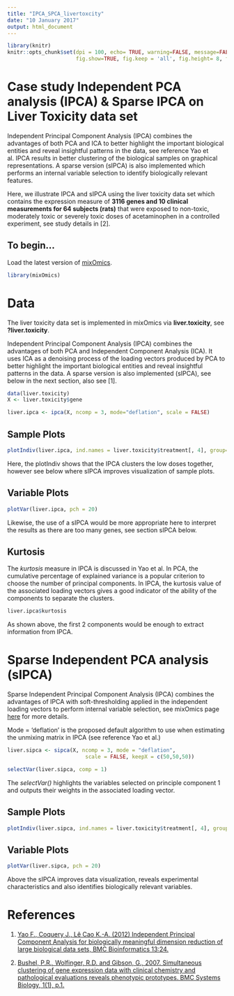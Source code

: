 ```yaml
---
title: "IPCA_SPCA_livertoxcity"
date: "10 January 2017"
output: html_document
---
```

```r
library(knitr)
knitr::opts_chunk$set(dpi = 100, echo= TRUE, warning=FALSE, message=FALSE, #dev = 'jpeg',
                      fig.show=TRUE, fig.keep = 'all', fig.height= 8, fig.width=9)

```

# Case study Independent PCA analysis (IPCA) & Sparse IPCA on Liver Toxicity data set

Independent Principal Component Analysis (IPCA) combines the advantages of both PCA and ICA to better highlight the important biological entities and reveal insightful patterns in the data, see reference Yao et al. IPCA results in better clustering of the biological samples on graphical representations. A sparse version (sIPCA) is also implemented which performs an internal variable selection to identify biologically relevant features. 

Here, we illustrate IPCA and sIPCA using the liver toxicity data set which contains the expression measure of **3116 genes and 10 clinical measurements for 64 subjects (rats)** that were exposed to non-toxic, moderately toxic or severely toxic doses of acetaminophen in a controlled experiment, see study details in [2]. 

## To begin...

Load the latest version of [mixOmics](https://www.rdocumentation.org/link/%20www.mixOmics.org%2FmixMC?package=mixOmics&version=6.0.0).

```r
library(mixOmics)
```

# Data

The liver toxicity data set is implemented in mixOmics via **liver.toxicity**, see **?liver.toxicity**.

Independent Principal Component Analysis (IPCA) combines the advantages of both PCA and Independent Component Analysis (ICA). It uses ICA as a denoising process of the loading vectors produced by PCA to better highlight the important biological entities and reveal insightful patterns in the data.  A sparse version is also implemented (sIPCA), see below in the next section, also see [1]. 


```r
data(liver.toxicity)
X <- liver.toxicity$gene

liver.ipca <- ipca(X, ncomp = 3, mode="deflation", scale = FALSE)
```

## Sample Plots

```r
plotIndiv(liver.ipca, ind.names = liver.toxicity$treatment[, 4], group= liver.toxicity$treatment[,4], legend = TRUE, title = 'Liver, IPCA')
```

Here, the plotIndiv shows that the IPCA clusters the low doses together, however see below where sIPCA improves visualization of sample plots. 

## Variable Plots

```r
plotVar(liver.ipca, pch = 20)
```

Likewise, the use of a sIPCA would be more appropriate here to interpret the results as there are too many genes, see section sIPCA below. 

## Kurtosis
 
The *kurtosis* measure in IPCA is discussed in Yao et al. In PCA, the cumulative percentage of explained variance is a popular criterion to choose the number of principal components. In IPCA, the kurtosis value of the associated loading vectors gives a good indicator of the ability of the components to separate the clusters. 

```r
liver.ipca$kurtosis
```

As shown above, the first 2 components would be enough to extract information from IPCA. 

# Sparse Independent PCA analysis (sIPCA)

Sparse Independent Principal Component Analysis (IPCA) combines the advantages of IPCA with soft-thresholding applied in the independent loading vectors to perform internal variable selection, see mixOmics page [here](http://mixomics.org/methods/sipca/) for more details. 

Mode = 'deflation' is the proposed default algorithm to use when estimating
the unmixing matrix in IPCA (see reference Yao et al.)

```r
liver.sipca <- sipca(X, ncomp = 3, mode = "deflation",
                         scale = FALSE, keepX = c(50,50,50))
```

```r
selectVar(liver.sipca, comp = 1)
```

The *selectVar()*  highlights the variables selected on principle component 1 and outputs their weights in the associated loading vector. 

## Sample Plots

```r
plotIndiv(liver.sipca, ind.names = liver.toxicity$treatment[, 4], group= liver.toxicity$treatment[,4], legend = TRUE, title = 'Liver, IPCA')
```

## Variable Plots

```r
plotVar(liver.sipca, pch = 20)
```

Above the sIPCA improves data visualization, reveals experimental characteristics and also identifies biologically relevant variables.

# References 

1. [Yao F., Coquery J., Lê Cao K.-A. (2012) Independent Principal Component Analysis for biologically meaningful dimension reduction of large biological data sets, BMC Bioinformatics 13:24.](http://www.biomedcentral.com/1471-2105/13/24)

2. [Bushel, P.R., Wolfinger, R.D. and Gibson, G., 2007. Simultaneous clustering of gene expression data with clinical chemistry and pathological evaluations reveals phenotypic prototypes. BMC Systems Biology, 1(1), p.1.](http://bmcsystbiol.biomedcentral.com/articles/10.1186/1752-0509-1-15)
